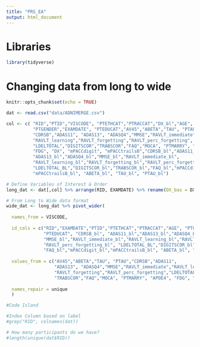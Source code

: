 ```yaml
---
title: "PRS_EA"
output: html_document
---
```


# Libraries

```r
library(tidyverse)
```

# Changing data from long to wide

```r
knitr::opts_chunk$set(echo = TRUE)

dat <- read.csv("data/ADNIMERGE.csv")

col <- c( "RID","PTID","VISCODE", "PTETHCAT","PTRACCAT","DX_bl","AGE",
          "PTGENDER","EXAMDATE", "PTEDUCAT","AV45","ABETA","TAU", "PTAU",
          "CDRSB","ADAS11", "ADAS13", "ADASQ4","MMSE","RAVLT_immediate",
          "RAVLT_learning","RAVLT_forgetting","RAVLT_perc_forgetting",
          "LDELTOTAL","DIGITSCOR","TRABSCOR","FAQ","MOCA", "PTMARRY", "APOE4", 
          "FDG", "DX", "mPACCdigit", "mPACCtrailsB","CDRSB_bl","ADAS11_bl",
          "ADAS13_bl","ADASQ4_bl","MMSE_bl","RAVLT_immediate_bl",
          "RAVLT_learning_bl","RAVLT_forgetting_bl","RAVLT_perc_forgetting_bl",
          "LDELTOTAL_BL","DIGITSCOR_bl","TRABSCOR_bl","FAQ_bl","mPACCdigit_bl",
          "mPACCtrailsB_bl", "ABETA_bl", "TAU_bl", "PTAU_bl") 

# Define Variables of Interest & Order
long_dat <- dat[,col] %>% arrange(RID, EXAMDATE) %>% rename(DX_bas = DX_bl)

# From Long to Wide data format
wide_dat <- long_dat %>% pivot_wider(
  
  names_from = VISCODE,
  
  id_cols = c("RID","EXAMDATE","PTID","PTETHCAT","PTRACCAT","AGE", "PTGENDER", "DX_bas", 
              "PTEDUCAT", "CDRSB_bl", "ADAS11_bl","ADAS13_bl","ADASQ4_bl",
              "MMSE_bl","RAVLT_immediate_bl","RAVLT_learning_bl","RAVLT_forgetting_bl",
              "RAVLT_perc_forgetting_bl", "LDELTOTAL_BL","DIGITSCOR_bl","TRABSCOR_bl",
              "FAQ_bl","mPACCdigit_bl","mPACCtrailsB_bl", "ABETA_bl", "TAU_bl", "PTAU_bl"),
  
  values_from = c("AV45","ABETA","TAU", "PTAU","CDRSB","ADAS11",
                  "ADAS13", "ADASQ4","MMSE","RAVLT_immediate","RAVLT_learning",
                  "RAVLT_forgetting","RAVLT_perc_forgetting","LDELTOTAL","DIGITSCOR",
                  "TRABSCOR","FAQ","MOCA", "PTMARRY", "APOE4", "FDG", "DX", "mPACCdigit","mPACCtrailsB"),
  
  names_repair = unique
  )
```



```r
#Code Island

#Index Column based on label
#grep("RID", colnames(dat))

# How many participants do we have?
#length(unique(dat$RID))

```

